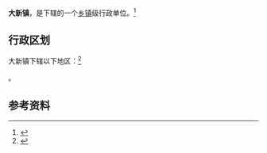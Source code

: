 {{中国乡级行政区|42/09/22/112/000}}

'''大新镇'''，是{{PRC admin/fullname|42/09/22/112/000|3}}下辖的一个[[乡镇|乡镇]]级行政单位。<ref>{{PRC admin/ref sgc|{{PRC admin/parent|42/09/22/112/000}}}}</ref>

== 行政区划 ==

大新镇下辖以下地区：<ref>{{PRC admin/ref sgc|42/09/22/112/000}}</ref>

{{PRC admin/children|42/09/22/112/000}}。

== 参考资料 ==

{{reflist}}

{{行政区划小作品}}
{{PRC admin/navcat|42/09/22/112/000}}